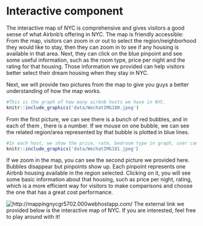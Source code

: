 
# Interactive component

The interactive map of NYC is comprehensive and gives visitors a good sense of what Airbnb's offering in NYC. The map is friendly accessible: From the map, visitors can zoom in or out to select the region/neighborhood they would like to stay, then they can zoom in to see if any housing is available in that area. Next, they can click on the blue pinpoint and see some useful information, such as the room type, price per night and the rating for that housing. Those information we provided can help visitors better select their dream housing when they stay in NYC.

Next, we will provide two pictures from the map to give you guys a better understanding of how the map works.
```r
#This is the graph of how many airbnb hosts we have in NYC.
knitr::include_graphics('data/WechatIMG180.jpeg')
```
From the first picture, we can see there is a bunch of red bubbles, and in each of them , there is a number. If we mouse on one bubble, we can see the related region/area represented by that bubble is plotted in blue lines.


```r
#In each host, we show the price, rate, bedroom type in graph, user can see it by click on pins.
knitr::include_graphics('data/WechatIMG181.jpeg'）

```
If we zoom in the map, you can see the second picture we provided here. Bubbles disappear but pinpoints show up. Each pinpoint represents one Airbnb housing available in the region selected. Clicking on it, you will see some basic information about that housing, such as price per night, rating, which is a more efficient way for visitors to make comparisons and choose the one that has a great cost performance.

![`http://mappingnycgr5702.000webhostapp.com/`](http://mappingnycgr5702.000webhostapp.com/){target="_blank"}
The external link we provided below is the interactive map of NYC. If you are interested, feel free to play around with it!



